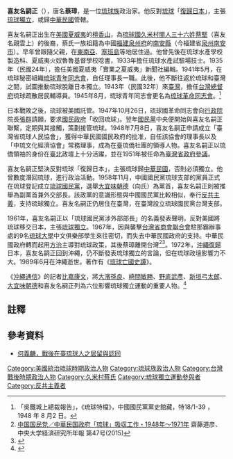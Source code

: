 {{japanese|image=Kiyuna Tsugumasa.jpg|japanese=喜友名 嗣正|kana=きゆな つぐまさ|romaji=Kiyuna Tsugumasa}}
'''喜友名嗣正'''（{{bd|1916年|4月5日<ref>1948年《琉球特檔》稱他為三十六歲，據此推斷則為1912年出生。</ref>|1989年|6月|catIdx=C}}），唐名'''蔡璋'''，是一位[[琉球族|琉球族]]政治家。他反對[[琉球|琉球]]「[[沖繩返還|復歸日本]]」，主張[[琉球獨立|琉球獨立]]，或歸[[中華民國|中華民國]]管轄。

喜友名嗣正出生在[[美國|美國]][[夏威夷|夏威夷]]的[[檀香山|檀香山]]，為[[琉球國|琉球國]][[久米_(那霸市)|久米村]][[閩人三十六姓|閩人三十六姓]][[蔡堅_(琉球)|蔡堅]]（喜友名親雲上）的後裔，蔡氏一族祖籍為中國[[福建|福建]][[泉州府|泉州府]]的[[南安縣|南安縣]]（今福建省[[泉州|泉州]][[南安市|南安市]]）。早年曾跟隨父親，在[[東南亞|東南亞]]、[[塞班島|塞班島]]等地居住過。他曾先後在琉球水產學校製造科、夏威夷火奴魯魯基督學校唸書，1933年擔任琉球水產試驗場技士。1935年（民國24年），擔任美國夏威夷「實業之夏威夷」新聞社編輯。1941年5月，在琉球秘密組織[[琉球青年同志會|琉球青年同志會]]，自任理事長一職。此後，他不斷往返於琉球和臺灣之間，試圖推動琉球脫離日本獨立。1943年（民國32年）來[[臺灣|臺灣]]，擔任[[台灣總督府|台灣總督府]]琉球疏散居民輔導員。1945年8月，琉球青年同志會更名為[[琉球革命同志會|琉球革命同志會]]。<ref>「吳鐵城上總裁報告」，《琉球特檔》，中國國民黨黨史館藏，特18/1-39 ，1948 年 8 月2 日。</ref>

日本戰敗之後，琉球被美國託管。1947年10月26日，琉球國革命同志會向[[行政院|行政院]]院長[[張群|張群]]請願，要求[[國民政府|國民政府]]「收回琉球」。翌年[[國民黨|國民黨]]中央便開始與喜友名嗣正聯繫，定期與其接觸，策劃接管琉球。1948年7月8日，喜友名嗣正申請成立「臺灣省琉球人民協會」，獲得中華民國國民政府的批准，自任該協會的理事長以及「中琉文化經濟協會」常務理事，成為在臺琉僑社團的領導人物。喜友名嗣正以琉僑領袖的身份在[[臺北|臺北]]政壇上十分活躍，並在1951年被任命為[[臺灣省政府|臺灣省政府]][[參議|參議]]。

喜友名嗣正堅決反對琉球「復歸日本」，主張琉球歸[[中華民國|中華民國]]，否則必須獨立。他曾數度潛回琉球，進行政治活動。1958年11月，中國國民黨琉球支部的黨員正式在琉球登記成立[[琉球國民黨|琉球國民黨]]，選舉[[大宜味朝德|大宜味朝德]]（向氏）為黨首，喜友名嗣正則被推舉為副黨首兼外交部長。該政黨的意識形態與中國國民黨比較相似，奉行[[反共主義|反共主義]]，支持琉球獨立。喜友名嗣正仍居住在臺灣，在臺灣設立琉球國民黨台灣支部。

1961年，喜友名嗣正以「琉球國民黨涉外部部長」的名義發表聲明，反對美國將琉球移交日本，主張[[琉球獨立|琉球獨立]]。1967年，因與襲擊[[台灣省商會聯合會|台灣省商會聯合會]]駐那霸辦事處的9名[[琉球大學|琉球大學]]中文俱樂部學生來往密切，而失去中華民國政府的支持。中華民國政府轉而起用[[方治|方治]]主導對琉球政策，其後蔡璋離開台灣<ref name="saito2">[http://ir.c.chuo-u.ac.jp/repository/search/binary/p/8349/s/6492/ 中国国民党／中華民国政府「琉球」吸収工作・1948年〜1971年] {{Wayback|url=http://ir.c.chuo-u.ac.jp/repository/search/binary/p/8349/s/6492/ |date=20190814212023 }}齋藤道彦、中央大学経済研究所年報 第47号(2015)</ref><ref>{{Cite journal|title=冷戰時期東亞局勢下的琉球與台灣關係 ――以1966年中華民國琉球友好訪問團為中心――|author=[[許育銘|許育銘]]，[[國立東華大學|國立東華大學]]副教授|url=http://www.ritsumei.ac.jp/acd/re/ssrc/result/memoirs/kiyou29/29-02.pdf|journal=社会システム研究|publisher=[[立命館大学|立命館大学]]|issue=29|year=2014年9月|page=33-58|language=zh-tw|access-date=2021-06-09|archive-date=2020-11-04|archive-url=https://web.archive.org/web/20201104115545/http://www.ritsumei.ac.jp/acd/re/ssrc/result/memoirs/kiyou29/29-02.pdf|dead-url=no}}</ref>。1972年，[[沖繩復歸|沖繩復歸]]日本，喜友名嗣正回到沖繩，仍不斷發表琉球獨立的言論，但在琉球政壇影響力不大。1989年6月在沖繩逝世。著作有《[[琉球亡國史譚|琉球亡國史譚]]》。

《[[沖繩通信|沖繩通信]]》的記者[[比嘉康文|比嘉康文]]，將[[大濱孫良|大濱孫良]]、[[崎間敏勝|崎間敏勝]]、[[野底武彥|野底武彥]]、[[新垣弓太郎|新垣弓太郎]]、[[大宜味朝德|大宜味朝德]]和喜友名嗣正列為六位影響琉球獨立運動的重要人物。<ref>{{Cite web |url=http://www.bekkoame.ne.jp/i/a-001/shoseki/keifu/keifu.html |title=比嘉康文 『沖縄独立』の系譜　琉球国を夢見た6人 紹介 |accessdate=2015-05-21 |archive-date=2020-01-12 |archive-url=https://web.archive.org/web/20200112055230/http://www.bekkoame.ne.jp/i/a-001/shoseki/keifu/keifu.html |dead-url=no }}</ref>

==註釋==
{{reflist}}

==參考資料==
*[https://web.archive.org/web/20150923220555/http://www.drnh.gov.tw/ImagesPost/0f9f201c-bd8c-4742-93bc-4c258103fc0b/305d8dd4-e84f-47e1-832f-7fdce4d63873_ALLFILES.pdf 何義麟，戰後在臺琉球人之居留與認同]
{{DEFAULTSORT:Kiyuna Tsurumasa}}
[[Category:美國統治琉球時期政治人物|Category:美國統治琉球時期政治人物]]
[[Category:琉球族政治人物|Category:琉球族政治人物]]
[[Category:台灣戰後時期政治人物|Category:台灣戰後時期政治人物]]
[[Category:久米村蔡氏|Category:久米村蔡氏]]
[[Category:琉球獨立運動參與者|Category:琉球獨立運動參與者]]
[[Category:反共主義者|Category:反共主義者]]